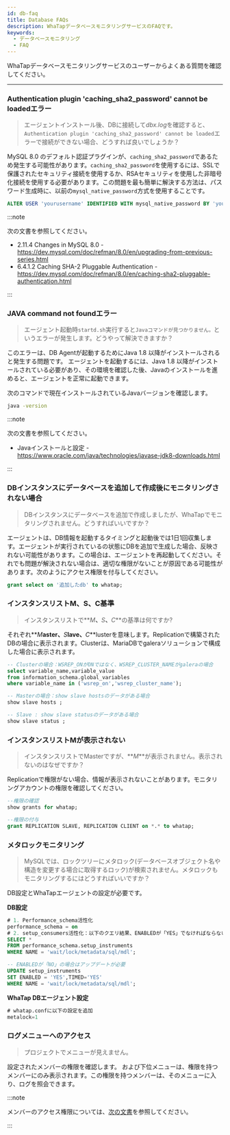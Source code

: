 ```yaml
---
id: db-faq
title: Database FAQs
description: WhaTapデータベースモニタリングサービスのFAQです。
keywords:
  - データベースモニタリング
  - FAQ
---
```


WhaTapデータベースモニタリングサービスのユーザーからよくある質問を確認してください。 

---

<div className='faqs'>

### Authentication plugin 'caching_sha2_password' cannot be loadedエラー

> エージェントインストール後、DBに接続して*dbx.log*を確認すると、`Authentication plugin 'caching_sha2_password' cannot be loaded`エラーで接続ができない場合、どうすれば良いでしょうか？

MySQL 8.0 のデフォルト認証プラグインが、`caching_sha2_password`であるため発生する可能性があります。`caching_sha2_password`を使用するには、SSLで保護されたセキュリティ接続を使用するか、RSAセキュリティを使用した非暗号化接続を使用する必要があります。この問題を最も簡単に解決する方法は、パスワード生成時に、以前の`mysql_native_password`方式を使用することです。

```sql
ALTER USER 'yourusername' IDENTIFIED WITH mysql_native_password BY 'youpassword';
```

:::note

次の文書を参照してください。

- 2.11.4 Changes in MySQL 8.0 - https://dev.mysql.com/doc/refman/8.0/en/upgrading-from-previous-series.html
- 6.4.1.2 Caching SHA-2 Pluggable Authentication - https://dev.mysql.com/doc/refman/8.0/en/caching-sha2-pluggable-authentication.html

:::

### JAVA command not foundエラー

> エージェント起動時`startd.sh`実行すると`Javaコマンドが見つかりません。`というエラーが発生します。どうやって解決できますか？

このエラーは、DB Agentが起動するためにJava 1.8 以降がインストールされると発生する問題です。 エージェントを起動するには、Java 1.8 以降がインストールされている必要があり、その環境を確認した後、Javaのインストールを進めると、エージェントを正常に起動できます。

次のコマンドで現在インストールされているJavaバージョンを確認します。 

```bash
java -version
```

:::note 

次の文書を参照してください。 

- Javaインストールと設定 - https://www.oracle.com/java/technologies/javase-jdk8-downloads.html

:::

### DBインスタンスにデータベースを追加して作成後にモニタリングされない場合

> DBインスタンスにデータベースを追加で作成しましたが、WhaTapでモニタリングされません。どうすればいいですか？

エージェントは、DB情報を起動するタイミングと起動後では1日1回収集します。エージェントが実行されているの状態にDBを追加で生成した場合、反映されない可能性があります。この場合は、エージェントを再起動してください。それでも問題が解決されない場合は、適切な権限がないことが原因である可能性があります。次のようにアクセス権限を付与してください。

```sql
grant select on '追加したdb' to whatap;
```

### インスタンスリストM、S、C基準

> インスタンスリストで**_M_**、**_S_**、**_C_**の基準は何ですか?

それぞれ**_M_**aster、**_S_**lave、**_C_**lusterを意味します。Replicationで構築されたDBの場合に表示されます。Clusterは、MariaDBでgaleraソリューションで構成した場合に表示されます。 

```sql
-- Clusterの場合：WSREP_ONがONではなく、WSREP_CLUSTER_NAMEがgaleraの場合
select variable_name,variable_value 
from information_schema.global_variables 
where variable_name in ('wsrep_on','wsrep_cluster_name');

-- Masterの場合：show slave hostsのデータがある場合
show slave hosts ;

-- Slave : show slave statusのデータがある場合
show slave status ;
```

### インスタンスリストMが表示されない

> インスタンスリストでMasterですが、**_M_**が表示されません。表示されないのはなぜですか？

Replicationで権限がない場合、情報が表示されないことがあります。モニタリングアカウントの権限を確認してください。 

```sql
--権限の確認
show grants for whatap;

--権限の付与
grant REPLICATION SLAVE, REPLICATION CLIENT on *.* to whatap;
```

### メタロックモニタリング

> MySQLでは、ロックツリーにメタロック(データベースオブジェクト名や構造を変更する場合に取得するロック)が検索されません。メタロックもモニタリングするにはどうすればいいですか？

DB設定とWhaTapエージェントの設定が必要です。

**DB設定**

```sql
# 1. Performance_schema活性化
performance_schema = on
# 2. setup_consumers活性化：以下のクエリ結果、ENABLEDが「YES」でなければならない(8.0からは既定値がYES)
SELECT *
FROM performance_schema.setup_instruments
WHERE NAME = 'wait/lock/metadata/sql/mdl'; 

-- ENABLEDが「NO」の場合はアップデートが必要
UPDATE setup_instruments 
SET ENABLED = 'YES',TIMED='YES' 
WHERE NAME = 'wait/lock/metadata/sql/mdl';
```

**WhaTap DBエージェント設定**

```sql
# whatap.confに以下の設定を追加
metalock=1
```

### ログメニューへのアクセス

> プロジェクトで<Cmdname sid="side_log" className="uitext" />メニューが見えません。

設定されたメンバーの権限を確認します。<Cmdname sid="side_log" className="uitext" /> および下位メニューは、<Cmdname sid="log_read" className="b600" />権限を持つメンバーにのみ表示されます。この権限を持つメンバーは、そのメニューに入り、ログを照会できます。

:::note

メンバーのアクセス権限については、[次の文書](../project/project-structure#project-auth)を参照してください。

:::

</div>
